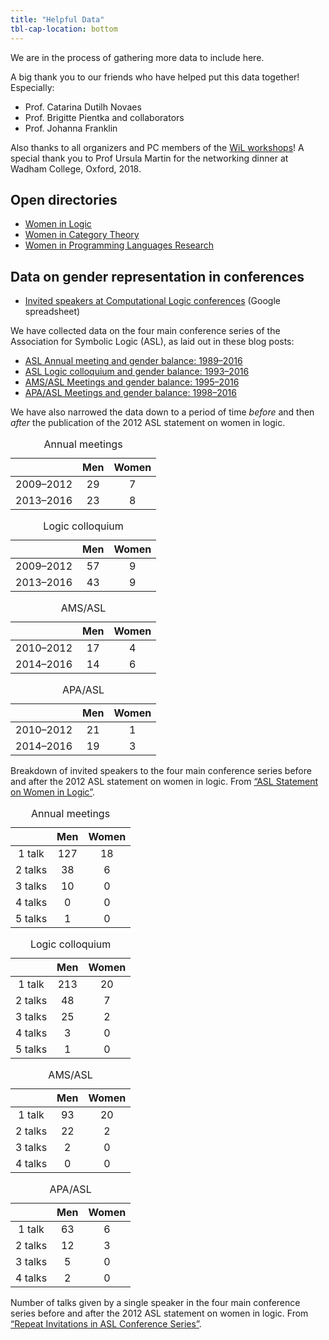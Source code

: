 ```yaml
---
title: "Helpful Data"
tbl-cap-location: bottom
---
```


::: {.callout-note}
We are in the process of gathering more data to include here.
:::

A big thank you to our friends who have helped put this data together! Especially:

- Prof. Catarina Dutilh Novaes
- Prof. Brigitte Pientka and collaborators
- Prof. Johanna Franklin 

Also thanks to all organizers and PC members of the [WiL workshops](/workshops/)!
A special thank you to Prof Ursula Martin for the networking dinner at Wadham College, Oxford, 2018.


## Open directories

- [<i class="bi bi-github"></i> Women in Logic](https://github.com/WomeninLogic/WiLSpreadsheets/blob/main/logic-directory.md)
- [<i class="bi bi-github"></i> Women in Category Theory](https://github.com/WomeninLogic/WiLSpreadsheets/blob/main/ct-directory.md)
- [<i class="bi bi-github"></i> Women in Programming Languages Research](https://github.com/jeanqasaur/women-in-programming-languages-research)


## Data on gender representation in conferences

- [<i class="bi bi-google"></i> Invited speakers at Computational Logic conferences](https://docs.google.com/spreadsheets/d/1o0nSqqtNb61O8VD_H9zcRwOttJj8sToSlJnGU9XFaPU/edit#gid=0) (Google spreadsheet)

We have collected data on the four main conference series of the Association for Symbolic Logic (ASL), as laid out in these blog posts:

- [<i class="bi bi-pen"></i> ASL Annual meeting and gender balance: 1989--2016](https://blog.womeninlogic.org/2016/09/asl-annual-meetings-1989-2016.html)
- [<i class="bi bi-pen"></i> ASL Logic colloquium and gender balance: 1993--2016](https://blog.womeninlogic.org/2016/10/logic-colloquium-1993-2016.html)
- [<i class="bi bi-pen"></i> AMS/ASL Meetings and gender balance: 1995--2016](https://blog.womeninlogic.org/2016/09/today-im-going-to-try-to-answer-same.html)
- [<i class="bi bi-pen"></i> APA/ASL Meetings and gender balance: 1998--2016](https://blog.womeninlogic.org/2016/10/apaasl-meetings-1998-2016.html)

We have also narrowed the data down to a period of time *before* and then *after* the publication of the 2012 ASL statement on women in logic.

::: {#tbl-invites layout-ncol=2}
|            | **Men** | **Women** |
| :--------: | :-----: | :-------: |
| 2009--2012 | 29      | 7         |
| 2013--2016 | 23      | 8         |

: Annual meetings

|            | **Men** | **Women** |
| :--------: | :-----: | :-------: |
| 2009--2012 | 57      | 9         |
| 2013--2016 | 43      | 9         |

: Logic colloquium

|            | **Men** | **Women** |
| :--------: | :-----: | :-------: |
| 2010--2012 | 17      | 4         |
| 2014--2016 | 14      | 6         |

: AMS/ASL

|            | **Men** | **Women** |
| :--------: | :-----: | :-------: |
| 2010--2012 | 21      | 1         |
| 2014--2016 | 19      | 3         |

: APA/ASL

Breakdown of invited speakers to the four main conference series before and after the 2012 ASL statement on women in logic. From ["ASL Statement on Women in Logic"](https://womeninlogic.blogspot.com/2017/03/the-asl-statement-on-women-in-logic.html).
:::

::: {#tbl-repeated-speakers layout-ncol=2}
|         | **Men** | **Women** |
| :-----: | :-----: | :-------: |
| 1 talk  | 127     | 18        |
| 2 talks | 38      | 6         |
| 3 talks | 10      | 0         |
| 4 talks | 0       | 0         |
| 5 talks | 1       | 0         |

: Annual meetings

|         | **Men** | **Women** |
| :-----: | :-----: | :-------: |
| 1 talk  | 213     | 20        |
| 2 talks | 48      | 7         |
| 3 talks | 25      | 2         |
| 4 talks | 3       | 0         |
| 5 talks | 1       | 0         |

: Logic colloquium

|         | **Men** | **Women** |
| :-----: | :-----: | :-------: |
| 1 talk  | 93      | 20        |
| 2 talks | 22      | 2         |
| 3 talks | 2       | 0         |
| 4 talks | 0       | 0         |

: AMS/ASL

|         | **Men** | **Women** |
| :-----: | :-----: | :-------: |
| 1 talk  | 63      | 6         |
| 2 talks | 12      | 3         |
| 3 talks | 5       | 0         |
| 4 talks | 2       | 0         |

: APA/ASL

Number of talks given by a single speaker in the four main conference series before and after the 2012 ASL statement on women in logic. From ["Repeat Invitations in ASL Conference Series"](https://womeninlogic.blogspot.com/2016/11/repeat-invitations-in-asl-conference.html).
:::








